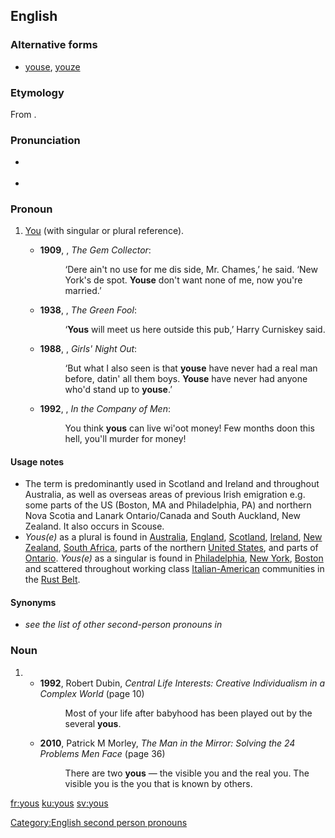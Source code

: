 ==English==

===Alternative forms===
* {{qualifier|pronoun}} [[youse]], [[youze]]

===Etymology===
From {{suffix|you|s|gloss2=''plural suffix''|lang=en}}.

===Pronunciation===
* {{a|UK}} {{IPA|/juːz/|/jəz/|lang=en}}
* {{rhymes|uːz|lang=en}}

===Pronoun===
{{en-pronoun}}

# {{context|regional|chiefly|_|AU|some parts of the|_|US|Ireland|Scotland|lang=en}} [[you|You]] (with singular or plural reference). {{defdate|from 19th c.}}
#* '''1909''', {{w|PG Wodehouse}}, ''The Gem Collector'':
#*:‘Dere ain't no use for me dis side, Mr. Chames,’ he said. ‘New York's de spot. '''Youse''' don't want none of me, now you're married.’
#* '''1938''', {{w|Patrick Kavanagh}}, ''The Green Fool'':
#*:‘'''Yous''' will meet us here outside this pub,’ Harry Curniskey said. 
#* '''1988''', {{w|Kathy Lette}}, ''Girls' Night Out'':
#*:‘But what I also seen is that '''youse''' have never had a real man before, datin' all them boys. '''Youse''' have never had anyone who'd stand up to '''youse'''.’
#* '''1992''', {{w|Edward Bond}}, ''In the Company of Men'':
#*: You think '''yous''' can live wi'oot money! Few months doon this hell, you'll murder for money!

====Usage notes====
* The term is predominantly used in Scotland and Ireland and throughout Australia, as well as overseas areas of previous Irish emigration e.g. some parts of the US (Boston, MA and Philadelphia, PA) and northern Nova Scotia and Lanark Ontario/Canada and South Auckland, New Zealand. It also occurs in Scouse.
* ''Yous(e)'' as a plural is found in [[Australia]], [[England]], [[Scotland]], [[Ireland]], [[New Zealand]], [[South Africa]], parts of the northern [[United States]], and parts of [[Ontario]]. ''Yous(e)'' as a singular is found in [[Philadelphia]], [[New York]], [[Boston]] and scattered throughout working class [[Italian-American]] communities in the [[Rust Belt]].

====Synonyms====
* ''see the list of other second-person pronouns in'' '''{{m|en|you}}'''

===Noun===
{{head|en|plural}}
{{rft|noun, or special use of pronoun?}}
# {{plural of|you|lang=en}}
#* '''1992''', Robert Dubin, ''Central Life Interests: Creative Individualism in a Complex World'' (page 10)
#*: Most of your life after babyhood has been played out by the several '''yous'''.
#* '''2010''', Patrick M Morley, ''The Man in the Mirror: Solving the 24 Problems Men Face'' (page 36)
#*: There are two '''yous''' — the visible you and the real you. The visible you is the you that is known by others.

[[Category:English second person pronouns]]

[[fr:yous]]
[[ku:yous]]
[[sv:yous]]